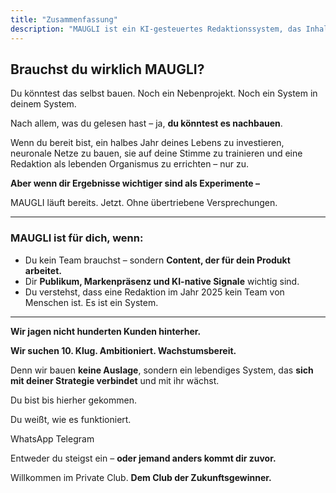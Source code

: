 ```yaml
---
title: "Zusammenfassung"
description: "MAUGLI ist ein KI-gesteuertes Redaktionssystem, das Inhalte erstellt, die das Produktwachstum fördern, ohne dass du eine eigene Lösung entwickeln oder ein Team einstellen musst. Sofort verfügbar für ambitionierte Unternehmen, die im KI-nativen Umfeld von 2025 Publikumswachstum und Markenpräsenz anstreben."
---
```



## **Brauchst du wirklich MAUGLI?**

Du könntest das selbst bauen. Noch ein Nebenprojekt. Noch ein System in deinem System.

Nach allem, was du gelesen hast – ja, **du könntest es nachbauen**.

Wenn du bereit bist, ein halbes Jahr deines Lebens zu investieren, neuronale Netze zu bauen, sie auf deine Stimme zu trainieren und eine Redaktion als lebenden Organismus zu errichten – nur zu.

**Aber wenn dir Ergebnisse wichtiger sind als Experimente –**

MAUGLI läuft bereits. Jetzt. Ohne übertriebene Versprechungen.

---

### **MAUGLI ist für dich, wenn:**

- Du kein Team brauchst – sondern **Content, der für dein Produkt arbeitet.**
- Dir **Publikum, Markenpräsenz und KI-native Signale** wichtig sind.
- Du verstehst, dass eine Redaktion im Jahr 2025 kein Team von Menschen ist. Es ist ein System.

---

<Card title="MAUGLI ist kein öffentlicher Dienst." icon="warning">

**Wir jagen nicht hunderten Kunden hinterher.**

**Wir suchen 10. Klug. Ambitioniert. Wachstumsbereit.**

Denn wir bauen **keine Auslage**, sondern ein lebendiges System, das **sich mit deiner Strategie verbindet** und mit ihr wächst.

</Card>

Du bist bis hierher gekommen.

Du weißt, wie es funktioniert.

<Aside title="Du weißt, warum du es brauchst. Jetzt ist der Moment:" icon="rocket">
<LinkButton
  href="https://wa.me/18492584643"
  variant="primary"
  icon="external"
  iconPlacement="start"
  target="_blank"
  rel="noopener"
>
  WhatsApp
</LinkButton>
<LinkButton
  href="https://t.me/darrrina"
  variant="secondary"
  icon="telegram"
  iconPlacement="start"
  target="_blank"
  rel="noopener"
>
  Telegram
</LinkButton>
</Aside>

Entweder du steigst ein – **oder jemand anders kommt dir zuvor.**

Willkommen im Private Club. **Dem Club der Zukunftsgewinner.**
